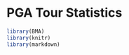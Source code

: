 PGA Tour Statistics
========================================================
  
```r
library(BMA)
library(knitr)
library(markdown)

```